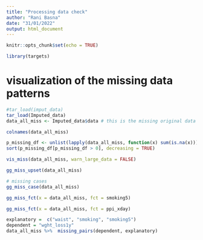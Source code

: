 ```yaml
---
title: "Processing data check"
author: "Rani Basna"
date: "31/01/2022"
output: html_document
---
```


```r
knitr::opts_chunk$set(echo = TRUE)
```


```r
library(targets)
```


# visualization of the missing data patterns

```r
#tar_load(imput_data)
tar_load(Imputed_data)
data_all_miss <- Imputed_data$data # this is the missing original data
```

```r
colnames(data_all_miss)
```


```r
p_missing_df <- unlist(lapply(data_all_miss, function(x) sum(is.na(x))))/nrow(data_all_miss)
sort(p_missing_df[p_missing_df > 0], decreasing = TRUE)
```

```r
vis_miss(data_all_miss, warn_large_data = FALSE)
```

```r
gg_miss_upset(data_all_miss)
```

```r
# missing cases
gg_miss_case(data_all_miss)
```


```r
gg_miss_fct(x = data_all_miss, fct = smoking5)
```

```r
gg_miss_fct(x = data_all_miss, fct = ppi_xday)
```


```r
explanatory =  c("waist", "smoking", "smoking5")
dependent = "wght_loss1y"
data_all_miss %>%  missing_pairs(dependent, explanatory)
```





